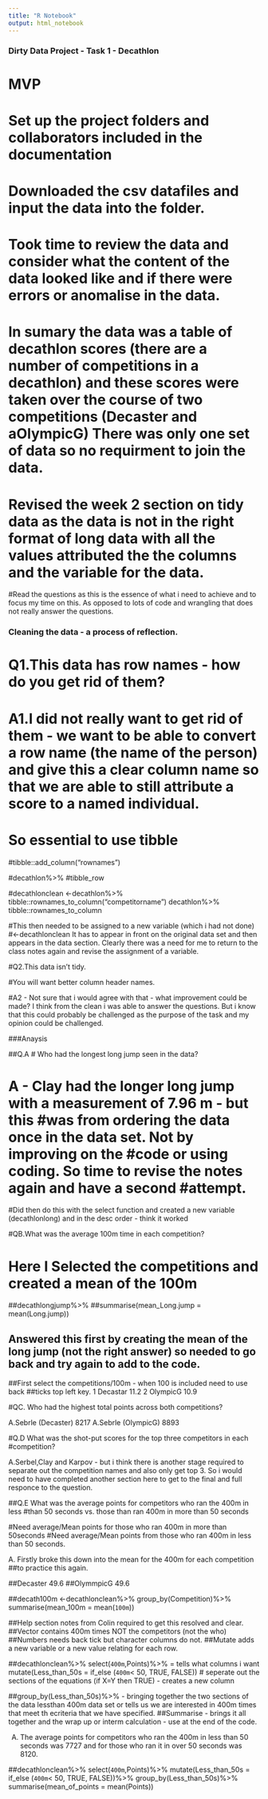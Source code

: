 ```yaml
---
title: "R Notebook"
output: html_notebook
---
```

### Dirty Data Project - Task 1 - Decathlon

# MVP

# Set up the project folders and collaborators included in the documentation
# Downloaded the csv datafiles and input the data into the folder.
# Took time to review the data and consider what the content of the data looked like and if there were errors or anomalise in the data.
# In sumary the data was a table of decathlon scores (there are a number of competitions in a decathlon) and these scores were taken over the course of two competitions (Decaster and aOlympicG)  There was only one set of data so no requirment to join the data.
# Revised the week 2 section on tidy data as the data is not in the right format of long data with all the values attributed the the columns and the variable for the data.
#Read the questions as this is the essence of what i need to achieve and to focus my time on this.  As opposed to lots of code and wrangling that does not really answer the questions.

### Cleaning  the data - a process of reflection.


# Q1.This data has row names - how do you get rid of them?

# A1.I did not really want to get rid of them - we want to be able to convert a row name (the name of the person) and give this a clear column name so that we are able to still attribute a score to a named individual.

# So essential to use tibble

#tibble::add_column("rownames")

#decathlon%>%
#tibble_row

#decathlonclean <-decathlon%>%
  tibble::rownames_to_column("competitorname")
  decathlon%>%
  tibble::rownames_to_column
  
  
#This then needed to be assigned to a new variable (which i had not done)
#<-decathlonclean It has to appear in front on the original data set and then appears in the data section.  Clearly there was a need for me to return to the class notes again and revise the assignment of a variable.
  
  
#Q2.This data isn’t tidy.

#You will want better column header names.

#A2 - Not sure that i would agree with that - what improvement could be made? I think from the clean i was able to answer the questions.  But i know that this  could probably be challenged as the purpose of the task and my opinion could be challenged.


###Anaysis 


##Q.A
# Who had the longest long jump seen in the data?

# A - Clay had the longer long jump with a measurement of 7.96 m - but this #was from ordering the data once in the data set.  Not by improving on the #code or using coding. So time to revise the notes again and have a second #attempt.

#Did then do this with the select function and created a new variable (decathlonlong) and in the desc order - think it worked


#QB.What was the average 100m time in each competition?

# Here I Selected the competitions and created a mean of the 100m

##decathlongjump%>%
  ##summarise(mean_Long.jump = mean(Long.jump))

## Answered this first by creating the mean of the long jump (not the right answer) so needed to go back and try again to add to the code.

##First select the competitions/100m - when 100 is included need to use back ##ticks top left key.
1 Decastar         11.2
2 OlympicG         10.9


#QC. Who had the highest total points across both competitions?


A.Sebrle (Decaster) 8217
A.Sebrle (OlympicG) 8893

#Q.D What was the shot-put scores for the top three competitors in each #competition?

A.Serbel,Clay and Karpov - but i think there is another stage required to separate out the competition names and also only get top 3.  So i would need to have completed another section here to get to the final and full responce to the question.

##Q.E What was the average points for competitors who ran the 400m in less #than 50 seconds vs. those than ran 400m in more than 50 seconds


#Need average/Mean points for those who ran 400m in more than 50seconds
#Need average/Mean points from those who ran 400m in less than 50 seconds.


A. Firstly broke this down into the mean for the 400m for each competition ##to practice this again.

##Decaster 49.6
##OlymmpicG 49.6

##decath100m <-decathlonclean%>%
  group_by(Competition)%>%
  summarise(mean_100m = mean(`100m`))


##Help section notes from Colin required to get this resolved and clear.
##Vector contains 400m times NOT the competitors (not the who)
##Numbers needs back tick but character columns do not.
##Mutate adds a new variable or a new value relating for each row.


##decathlonclean%>%
    select(`400m`,Points)%>% = tells what columns i want
    mutate(Less_than_50s = if_else (`400m`< 50, TRUE, FALSE)) # seperate out the sections of the equations (if X=Y then TRUE) - creates a new column
    
##group_by(Less_than_50s)%>% - bringing together the two sections of the data lessthan 400m data set or tells us we are interested in 400m times that meet th ecriteria that we have specified.
##Summarise - brings it all together and the wrap up or interm calculation - use at the end of the code.

A.
The average points for competitors who ran the 400m in less than 50 seconds was 7727 and for those who ran it in over 50 seconds was 8120.



##decathlonclean%>%
    select(`400m`,Points)%>% 
    mutate(Less_than_50s = if_else (`400m`< 50, TRUE, FALSE))%>%
    group_by(Less_than_50s)%>%
    summarise(mean_of_points = mean(Points))
           


